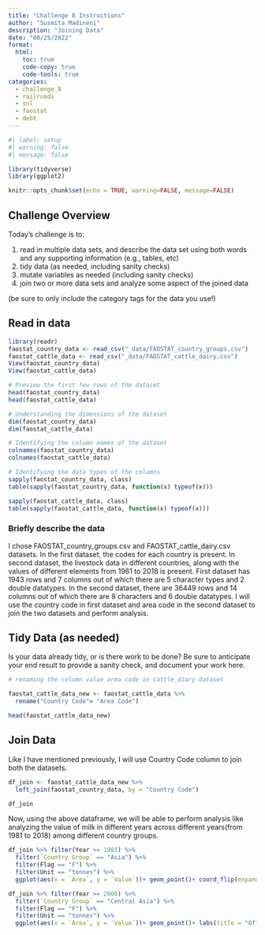 ```yaml
---
title: "Challenge 8 Instructions"
author: "Susmita Madineni"
description: "Joining Data"
date: "08/25/2022"
format:
  html:
    toc: true
    code-copy: true
    code-tools: true
categories:
  - challenge_8
  - railroads
  - snl
  - faostat
  - debt
---
```


```r
#| label: setup
#| warning: false
#| message: false

library(tidyverse)
library(ggplot2)

knitr::opts_chunk$set(echo = TRUE, warning=FALSE, message=FALSE)
```

## Challenge Overview

Today's challenge is to:

1)  read in multiple data sets, and describe the data set using both words and any supporting information (e.g., tables, etc)
2)  tidy data (as needed, including sanity checks)
3)  mutate variables as needed (including sanity checks)
4)  join two or more data sets and analyze some aspect of the joined data

(be sure to only include the category tags for the data you use!)

## Read in data


```r
library(readr)
faostat_country_data <- read_csv("_data/FAOSTAT_country_groups.csv")
faostat_cattle_data <- read_csv("_data/FAOSTAT_cattle_dairy.csv")
View(faostat_country_data)
View(faostat_cattle_data)
```

```r
# Preview the first few rows of the dataset
head(faostat_country_data)
head(faostat_cattle_data)

# Understanding the dimensions of the dataset 
dim(faostat_country_data)
dim(faostat_cattle_data)

```
```r
# Identifying the column names of the dataset 
colnames(faostat_country_data)
colnames(faostat_cattle_data)

# Identifying the data types of the columns
sapply(faostat_country_data, class)
table(sapply(faostat_country_data, function(x) typeof(x)))

sapply(faostat_cattle_data, class)
table(sapply(faostat_cattle_data, function(x) typeof(x)))

```


### Briefly describe the data

I chose FAOSTAT_country_groups.csv and FAOSTAT_cattle_dairy.csv datasets. In the first dataset, the codes for each country is present. In second dataset, the livestock data in different countries, along with the values of different elements from 1961 to 2018 is present. First dataset has 1943 rows and 7 columns out of which there are 5 character types and 2 double datatypes. In the second dataset, there are 36449 rows and 14 columns out of which there are 8 characters and 6 double datatypes. I will use the country code in first dataset and area code in the second dataset to join the two datasets and perform analysis.


## Tidy Data (as needed)

Is your data already tidy, or is there work to be done? Be sure to anticipate your end result to provide a sanity check, and document your work here.

```r
# renaming the column value area code in cattle_diary dataset

faostat_cattle_data_new <- faostat_cattle_data %>%
  rename("Country Code"= "Area Code")

head(faostat_cattle_data_new)

```

## Join Data

Like I have mentioned previously, I will use Country Code column to join both the datasets.

```r

df_join <- faostat_cattle_data_new %>% 
  left_join(faostat_country_data, by = "Country Code")

df_join
```
Now, using the above dataframe, we will be able to perform analysis like analyzing the value of milk in different years across different years(from 1981 to 2018) among different country groups.


```r

df_join %>% filter(Year >= 1981) %>%
  filter(`Country Group` == "Asia") %>%
  filter(Flag == "F") %>%
  filter(Unit == "tonnes") %>%
  ggplot(aes(x = `Area`, y = `Value`))+ geom_point()+ coord_flip(expand = FALSE)+ labs(title = "Official quantity of milk produced in Asia from 1981 to 2018", y = "Price of Milk", x = "Location")

```

```r
df_join %>% filter(Year >= 2000) %>%
  filter(`Country Group` == "Central Asia") %>%
  filter(Flag == "F") %>%
  filter(Unit == "tonnes") %>%
  ggplot(aes(x = `Area`, y = `Value`))+ geom_point()+ labs(title = "Official quantity of milk produced in Central Asia from 2000 to 2018", y = "Price of Milk", x = "Location")
```

